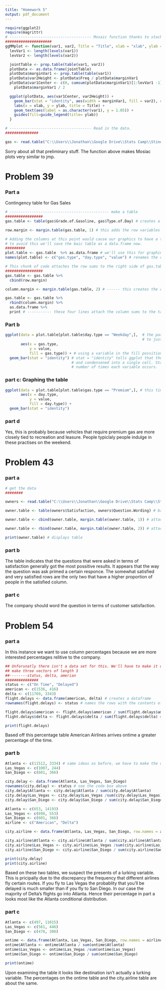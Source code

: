```yaml
---
title: "Homework 5"
output: pdf_document
---
```



```r
require(ggplot2)
require(magrittr)
# ------------------------------------- Mosaic function thanks to stack overflow
#####################
ggMMplot <- function(var1, var2, Title = "Title", xlab = "xlab", ylab = "ylab"){
  levVar1 <- length(levels(var1))
  levVar2 <- length(levels(var2))

  jointTable <- prop.table(table(var1, var2))
  plotData <- as.data.frame(jointTable)
  plotData$marginVar1 <- prop.table(table(var1))
  plotData$var2Height <- plotData$Freq / plotData$marginVar1
  plotData$var1Center <- c(0, cumsum(plotData$marginVar1)[1:levVar1 -1]) +
    plotData$marginVar1 / 2

  ggplot(plotData, aes(var1Center, var2Height)) +
    geom_bar(stat = "identity", aes(width = marginVar1, fill = var2), col = "Black") +
    labs(x = xlab, y = ylab, title = Title) +
    geom_text(aes(label = as.character(var1), y = 1.05)) +
    guides(fill=guide_legend(title= ylab))
  }

# ------------------------------------- Read in the data.
###############

gas <- read.table("C:\\Users\\Jonathan\\Google Drive\\Stats Camp\\Stine&Foster\\Data by Chapter\\Chapter 5\\05_gasoline_sales\\05_gasoline_sales.txt", header = TRUE, sep = "\t")
```

Sorry about all that preliminary stuff. The function above makes Mosiac plots very similar to jmp. 

# Problem 39

### Part a

Contingency table for Gas Sales

```r
# --------------------------------------------- make a table
#################
gas.table <- table(gas$Grade.of.Gasoline, gas$Type.of.Day) # creates a standard table of sums 

row.margin <- margin.table(gas.table, 1) # this adds the row variables together. 

# Adding the columns at this point would cause our graphics to have a total sum as one of the column
# to avoid this we'll save the baic table as a data.frame now.
#########
plot.table <- gas.table  %>% as.data.frame # we'll use this for graphing later
names(plot.table) <- c("gas.type", "day.type", "value") # renames the columns into something coherent

# This chunk of code attaches the row sums to the right side of gas.table
#################
gas.table <- gas.table %>% 
  cbind(row.margin)

column.margin <- margin.table(gas.table, 2) # ------ this creates the column summs

gas.table <- gas.table %>%  
  rbind(column.margin) %>% 
  as.data.frame %>%
  print # ----------- these four lines attach the column sums to the table and prints it our

```

### Part b

```r
ggplot(data = plot.table[plot.table$day.type == "Weekday",],  # the part in the [] subsets the data
                                                              # to just weekdays
       aes(x = gas.type, 
           y = value,
           fill = gas.type)) + # using a variable in the fill possition will give each gas.type a color
  geom_bar(stat = "identity") # stat = "identity" tells ggplot that the values have already been counted
                              # and condensened into a single cell. Stat = "bin" ggplot will find the
                              # number of times each variable occurs.

```

### part c: Graphing the table

```r

ggplot(data = plot.table[plot.table$gas.type == "Premium",], # this time we are subseting on premium gas
       aes(x = day.type,
           y = value,
           fill = day.type)) +
  geom_bar(stat = "identity")

```

### part d

Yes, this is probably because vehicles that require premium gas are more closely tied to recreation and leasure. People typiclaly people indulge in these practises on the weekend.


# Problem 43

### part a

```r
# get the data
########

owners <- read.table("C:\\Users\\Jonathan\\Google Drive\\Stats Camp\\Stine&Foster\\Data by Chapter\\Chapter 5\\05_owner_satisfaction\\05_owner_satisfaction.txt", header = TRUE, sep = "\t")

owner.table <- table(owners$Satisfaction, owners$Question.Wording) # basic table

owner.table <- cbind(owner.table, margin.table(owner.table, 1)) # attaching row sums

owner.table <- rbind(owner.table, margin.table(owner.table, 2)) # attacning column sums

print(owner.table) # displays table
```
### part b
 
The table indicates that the questions that were asked in terms of satisfaction generally got the most possitive results. It appears that the way the question was ask primed a certain responce. The somewhat satisfied and very satisfied rows are the only two that have a higher proportion of people in the satisfied column. 

### part c

The company should word the question in terms of customer satisfaction.

# Problem 54
 
### part a

In this instance we want to use column percentages because we are more interested percentages relitive to the company. 
 
```r
## Unforunatly there isn't a data set for this. We'll have to make it on our own
## make three vectors of length 3
##--------status, delta, amerian
###############
status <- c("On Time", "Delayed")  
american <- c(1536, 416)
delta <- c(11769, 3343)
flight.delays <- data.frame(american, delta) # creates a dataframe
rownames(flight.delays) <- status # names the rows with the contents of status

flight.delays$american <- flight.delays$american / sum(flight.delays$american) # as a percentages
flight.delays$delta <- flight.delays$delta / sum(flight.delays$delta) # as a percentage

print(flight.delays)

```
Based off this percentage table American Airlines arrives ontime a greater percentage of the time.

### part b

```r
Atlanta <- c(11512, 3334) # same ideas as before, we have to make the data from scratch
Las_Vegas <- c(1007, 244)
San_Diego <- c(601, 366)

city.delay <- data.frame(Atlanta, Las_Vegas, San_Diego)
rownames(city.delay) <- status # see the code box above
city.delay$Atlanta <- city.delay$Atlanta / sum(city.delay$Atlanta)
city.delay$Las_Vegas <- city.delay$Las_Vegas /sum(city.delay$Las_Vegas)
city.delay$San_Diego <- city.delay$San_Diego / sum(city.delay$San_Diego)

Atlanta <- c(653, 14193)
Las_Vegas <- c(698, 553)
San_Diego <- c(601, 366)
airline <- c("American", "Delta")

city.airline <- data.frame(Atlanta, Las_Vegas, San_Diego, row.names = airline) 

city.airline$Atlanta <- city.airline$Atlanta / sum(city.airline$Atlanta)
city.airline$Las_Vegas <- city.airline$Las_Vegas /sum(city.airline$Las_Vegas)
city.airline$San_Diego <- city.airline$San_Diego / sum(city.airline$San_Diego)

print(city.delay)
print(city.airline)
```

Based on these two tables, we suspect the presents of a lurking variable. This is pricipally due to the discrepancy the frequency that different airlines fly certain routes. If you fly to Las Vegas the probablity that you'll be delayed is much smaller than if you fly to San Diego. In our case the majority of Delta's flights go into Atlanta. Hence their percentage in part a looks most like the Atlanta conditional distribution.  

### part c


```r
Atlanta <- c(497, 11015)
Las_Vegas <- c(561, 446)
San_Diego <- c(478, 308)

ontime <- data.frame(Atlanta, Las_Vegas, San_Diego, row.names = airline)
ontime$Atlanta <- ontime$Atlanta / sum(ontime$Atlanta)
ontime$Las_Vegas <- ontime$Las_Vegas /sum(ontime$Las_Vegas)
ontime$San_Diego <- ontime$San_Diego / sum(ontime$San_Diego)

print(ontime)
```
Upon examining the table it looks like destination isn't actually a lurking variable. The percentages on the ontime table and the city.airline table are about the same.
